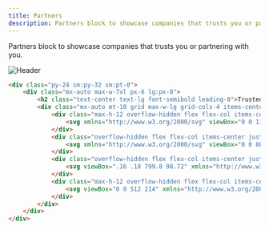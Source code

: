 ```yaml
---
title: Partners
description: Partners block to showcase companies that trusts you or partnering with you.
---
```


Partners block to showcase companies that trusts you or partnering with you.

![Header](/images/components/partners.avif)

```html resources/views/livewire/partners.blade.php
<div class="py-24 sm:py-32 sm:pt-0">
    <div class="mx-auto max-w-7xl px-6 lg:px-8">
        <h2 class="text-center text-lg font-semibold leading-8">Trusted by the world’s most innovative teams</h2>
        <div class="mx-auto mt-10 grid max-w-lg grid-cols-4 items-center gap-x-8 gap-y-10 sm:max-w-xl sm:grid-cols-4 sm:gap-x-10 lg:mx-0 lg:max-w-none lg:grid-cols-4">
            <div class="max-h-12 overflow-hidden flex flex-col items-center justify-center grayscale">
                <svg xmlns="http://www.w3.org/2000/svg" viewBox="0 0 113.02 28.1942764712217"><path fill="#ff2d20" d="M4.44 0v23.05h8.34v3.97H0V0h4.44zm24 11.46V9.03h4.22v18h-4.2v-2.44c-.58.9-1.38 1.6-2.42 2.1-1.04.53-2.1.78-3.15.78-1.37 0-2.62-.25-3.75-.75a8.76 8.76 0 0 1-2.92-2.06 9.6 9.6 0 0 1-1.9-3 9.72 9.72 0 0 1-.67-3.64c0-1.26.23-2.47.68-3.6a9.56 9.56 0 0 1 1.9-3.04 8.77 8.77 0 0 1 2.9-2.08c1.14-.5 2.4-.75 3.75-.75 1.05 0 2.1.26 3.14.77 1.04.52 1.84 1.22 2.4 2.12zm-.38 8.77a6.3 6.3 0 0 0 .4-2.2c0-.78-.14-1.5-.4-2.2A5.58 5.58 0 0 0 26.98 14a5.23 5.23 0 0 0-1.68-1.22 5.16 5.16 0 0 0-2.18-.47c-.8 0-1.52.17-2.16.48A5.3 5.3 0 0 0 19.3 14a5.3 5.3 0 0 0-1.06 1.83 6.56 6.56 0 0 0-.37 2.2c0 .77.12 1.5.37 2.2.24.7.6 1.3 1.06 1.8a5.28 5.28 0 0 0 1.66 1.25c.64.3 1.36.46 2.16.46s1.53-.15 2.18-.46a5.22 5.22 0 0 0 1.68-1.24 5.58 5.58 0 0 0 1.08-1.8zm7.92 6.8v-18H47.4v4.14h-7.22v13.85h-4.2zm26.67-15.57V9.03h4.2v18h-4.2v-2.44c-.56.9-1.37 1.6-2.4 2.1-1.05.53-2.1.78-3.16.78-1.37 0-2.62-.25-3.75-.75a8.76 8.76 0 0 1-2.92-2.06 9.6 9.6 0 0 1-1.9-3 9.72 9.72 0 0 1-.66-3.64c0-1.26.22-2.47.67-3.6a9.56 9.56 0 0 1 1.9-3.04 8.77 8.77 0 0 1 2.9-2.08c1.14-.5 2.4-.75 3.75-.75 1.05 0 2.1.26 3.14.77 1.04.52 1.85 1.22 2.4 2.12zm-.38 8.77a6.3 6.3 0 0 0 .38-2.2c0-.78-.13-1.5-.38-2.2A5.58 5.58 0 0 0 61.2 14a5.23 5.23 0 0 0-1.7-1.22c-.65-.3-1.38-.47-2.17-.47-.8 0-1.52.17-2.17.48A5.3 5.3 0 0 0 53.5 14a5.3 5.3 0 0 0-1.06 1.83 6.56 6.56 0 0 0-.36 2.2c0 .77.12 1.5.36 2.2.25.7.6 1.3 1.06 1.8a5.28 5.28 0 0 0 1.66 1.25c.65.3 1.37.46 2.17.46.8 0 1.52-.15 2.18-.46a5.22 5.22 0 0 0 1.7-1.24 5.58 5.58 0 0 0 1.07-1.8zm21.46-11.2H88l-6.9 18h-5.3l-6.9-18h4.25l5.3 13.78 5.28-13.77zm13.44-.46c5.73 0 9.64 5.08 8.9 11.02H92.1c0 1.54 1.58 4.54 5.3 4.54 3.2 0 5.35-2.8 5.35-2.8l2.84 2.2c-2.55 2.7-4.63 3.95-7.9 3.95-5.82 0-9.76-3.7-9.76-9.47 0-5.23 4.08-9.46 9.23-9.46zm-5.05 7.9h10.1c-.04-.35-.6-4.56-5.08-4.56-4.5 0-4.98 4.22-5.02 4.56zM108.82 27V0h4.2v27.02h-4.2z"/></svg>
            </div>
            <div class="overflow-hidden flex flex-col items-center justify-center grayscale">
                <svg xmlns="http://www.w3.org/2000/svg" viewBox="0 0 800 272.1"><linearGradient id="a" gradientUnits="userSpaceOnUse" x1="99.153" y1="65.596" x2="150.124" y2="205.639"><stop offset="0" stop-color="#da2fb6"/><stop offset="1" stop-color="#fe1876"/></linearGradient><path d="M172.9 195.7c10.9 0 14.9-4.7 14.9-16.2v-22.4c0-10.7 5.2-16.8 10.2-19.7 1.5-.9 1.5-3 0-4-5.2-3.3-10.2-10.2-10.2-19.4V92c0-12.4-3.4-16-14.3-16H75.6c-10.9 0-14.3 3.6-14.3 16v22c0 9.2-5 16.1-10.2 19.4-1.5.9-1.5 3.1 0 4 5 2.8 10.2 8.9 10.2 19.7v22.4c0 11.5 4 16.2 14.9 16.2h96.7zm-48.6-20.5c-11.7 0-20.2-3.5-28.1-10.4-1.3-1.2-1.8-2.7-1.8-4.2 0-1.2.3-2.5 1.2-3.5L98 154c1.2-1.5 2.5-2.2 4-2.2 1.7 0 3.3.7 5 1.8 5.4 3.5 11.4 5.5 18.6 5.5 5.5 0 9.9-2.3 9.9-7 0-12.2-40.6-5.5-40.6-32.9 0-14.7 12-22.9 27.6-22.9 11 0 19.1 3.2 25.1 7 1.5 1 2.5 3 2.5 5 0 1.2-.3 2.3-1 3.3l-1.8 2.7c-1.3 1.8-2.8 2.7-4.7 2.7-1.3 0-2.7-.5-4.2-1.2-4.5-2.3-9.2-3.5-14.9-3.5-5.9 0-9.4 3.2-9.4 6.5 0 12.5 40.6 5.7 40.6 32.3 0 14.9-12 24.1-30.4 24.1z" fill="url(#a)"/><path d="M242.2 157.4c1-1.3 2.1-1.8 3.4-1.8s2.9.6 4.2 1.6c4.5 3 9.6 4.7 15.7 4.7 4.7 0 8.4-1.9 8.4-6 0-10.3-34.3-4.7-34.3-27.7 0-12.4 10.2-19.4 23.3-19.4 9.3 0 16.1 2.6 21.2 6 1.3.8 2.1 2.5 2.1 4.2 0 1-.2 1.9-.8 2.9l-1.6 2.3c-1.1 1.6-2.4 2.3-3.9 2.3-1.1 0-2.3-.5-3.6-1-3.8-1.9-7.8-3-12.5-3-4.9 0-7.9 2.6-7.9 5.5 0 10.5 34.3 4.8 34.3 27.2 0 12.5-10.2 20.3-25.7 20.3-9.9 0-17.1-3-23.7-8.7-1.1-1-1.6-2.3-1.6-3.6 0-1 .2-2.1 1-3l2-2.8zm98.2 6.6c.5.7.7 1.6.7 2.4 0 1.8-.8 3.7-2.4 4.5-4.8 2.9-9.6 4.2-15.9 4.2-14.3 0-19.7-9.3-19.7-25.6V97.9c0-2.9 2.4-5.3 5.3-5.3h5.7c2.9 0 5.3 2.4 5.3 5.3v12.4h15.3c2.9 0 5.3 2.4 5.3 5.3v4.8c0 2.9-2.4 5.3-5.3 5.3h-15.3v23.2c0 6.9 2.3 11.5 7.6 11.5 1.7 0 3.2-.2 4.5-.7 1.3-.5 2.3-.7 3.2-.7 1.8 0 3.2.8 4.4 2.9l1.3 2.1zm9.9-8.8c0-14 10.3-20.6 23.2-20.6 5.6 0 11.2 1.8 14.3 4.1v-1.9c0-9.3-3-14.3-11.8-14.3-4.8 0-7.9.7-10.9 1.7-.8.2-1.7.5-2.5.5-2.1 0-3.8-1-4.8-3l-.8-1.7c-.2-.7-.6-1.4-.6-2.3 0-1.8 1.3-3.7 3-4.5 5.5-2.5 11.8-4.2 18.3-4.2 18.8 0 25.3 9.6 25.3 26.4v33.4c0 2.9-2.4 5.3-5.3 5.3H394c-2.9 0-5.3-2.4-5.3-5.3v-2.1c-3.4 4.8-10.2 8.1-18.8 8.1-11.3-.1-19.6-7.3-19.6-19.6zm37.5-6.6c-2.9-2.1-6.5-3.1-11.1-3.1-5.4 0-10.2 2.5-10.2 7.9 0 4.8 3.9 7.5 9.1 7.5 6.8 0 10.3-3 12.3-5.7v-6.6zm67.8 15.4c.5.7.7 1.6.7 2.4 0 1.8-.8 3.7-2.4 4.5-4.8 2.9-9.6 4.2-15.9 4.2-14.3 0-19.7-9.3-19.7-25.6V97.9c0-2.9 2.4-5.3 5.3-5.3h5.7c2.9 0 5.3 2.4 5.3 5.3v12.4h15.3c2.9 0 5.3 2.4 5.3 5.3v4.8c0 2.9-2.4 5.3-5.3 5.3h-15.3v23.2c0 6.9 2.3 11.5 7.6 11.5 1.7 0 3.2-.2 4.5-.7 1.3-.5 2.3-.7 3.2-.7 1.8 0 3.2.8 4.4 2.9l1.3 2.1zm9.9-8.8c0-14 10.3-20.6 23.2-20.6 5.6 0 11.2 1.8 14.3 4.1v-1.9c0-9.3-3-14.3-11.8-14.3-4.8 0-7.9.7-10.9 1.7-.8.2-1.7.5-2.5.5-2.1 0-3.8-1-4.8-3l-.8-1.7c-.2-.7-.6-1.4-.6-2.3 0-1.8 1.3-3.7 3-4.5 5.5-2.5 11.8-4.2 18.3-4.2 18.8 0 25.3 9.6 25.3 26.4v33.4c0 2.9-2.4 5.3-5.3 5.3h-3.7c-2.9 0-5.3-2.4-5.3-5.3v-2.1c-3.4 4.8-10.2 8.1-18.8 8.1-11.2-.1-19.6-7.3-19.6-19.6zm37.5-6.6c-2.9-2.1-6.5-3.1-11.1-3.1-5.4 0-10.2 2.5-10.2 7.9 0 4.8 3.9 7.5 9.1 7.5 6.8 0 10.3-3 12.3-5.7v-6.6zm48.2-31.3c4.5-5 12-8.1 19.8-8.1 9.7 0 16.2 4.4 18.5 10.2 4.5-6 11.6-10.2 21.4-10.2 11.6 0 20.3 5.7 20.3 23.2v36.2c0 2.9-2.4 5.3-5.3 5.3h-5.7c-2.9 0-5.3-2.4-5.3-5.3v-32.1c0-7.9-3.2-12.2-10.9-12.2-6.1 0-10.9 3-13.1 7.3 0 1 .1 3.2.1 4.7v32.1c0 2.9-2.4 5.3-5.3 5.3H580c-2.9 0-5.3-2.4-5.3-5.3v-33c0-6.7-3.7-11-10.5-11-5.7 0-10.4 2.5-13.3 6.8v37.4c0 2.9-2.4 5.3-5.3 5.3h-5.7c-2.9 0-5.3-2.4-5.3-5.3v-53.1c0-2.9 2.4-5.3 5.3-5.3h5.7c2.9 0 5.3 2.4 5.3 5.3v1.8h.3zm116.7-29.9c0 6.5-4.7 10.2-9.3 10.2-5.5 0-10.2-3.7-10.2-10.2 0-5.7 4.7-9.4 10.2-9.4 4.6 0 9.3 3.7 9.3 9.4zm-6.8 22.9c2.9 0 5.3 2.4 5.3 5.3v53c0 2.9-2.4 5.3-5.3 5.3h-5.7c-2.9 0-5.3-2.4-5.3-5.3v-53.1c0-2.9 2.4-5.3 5.3-5.3h5.7v.1zm68 16.2c-3.8-1.8-7.1-2.5-11.2-2.5-9.1 0-17.7 6.9-17.7 18 0 11.2 8.7 18.2 18.3 18.2 5 0 8.6-1.3 12.3-3.7 1.1-.7 2.3-1.1 3.4-1.1 1.7 0 3.2.7 4.4 2.1l2.4 3c.7.7 1 1.8 1 2.9 0 1.7-.7 3.6-1.9 4.5-7.6 6.1-14.3 7.5-22.2 7.5-21 0-34.9-13.3-34.9-33.3 0-18.5 13.5-33.3 32.9-33.3 8.5 0 14.7 1.4 20.9 4.8 1.6.8 2.5 2.9 2.5 4.7 0 .8-.1 1.6-.6 2.3l-2.1 3.7c-1.1 1.8-2.9 3-4.8 3-.8-.2-1.8-.3-2.7-.8z" fill="#ff269e"/></svg>
            </div>
            <div class="overflow-hidden flex flex-col items-center justify-center grayscale">
                <svg viewBox=".16 .18 799.8 98.72" xmlns="http://www.w3.org/2000/svg"><path d="m248.04 41.78h-14.42v27.79c0 7.41 4.89 7.29 14.42 6.83v11.23c-19.3 2.32-26.98-3.01-26.98-18.06v-27.79h-10.7v-12.05h10.7v-15.55l12.56-3.7v19.25h14.42zm54.98-12.05h12.56v57.9h-12.56v-8.34c-4.42 6.14-11.29 9.85-20.36 9.85-15.81 0-28.95-13.32-28.95-30.46 0-17.25 13.14-30.45 28.95-30.45 9.07 0 15.94 3.7 20.36 9.72zm-18.38 47.48c10.47 0 18.38-7.76 18.38-18.53s-7.91-18.53-18.38-18.53-18.37 7.76-18.37 18.53 7.9 18.53 18.37 18.53zm51.87-56.16c-4.42 0-8.03-3.71-8.03-7.99.01-1.05.22-2.09.62-3.06a7.997 7.997 0 0 1 4.34-4.32c.97-.4 2.02-.61 3.07-.61s2.09.21 3.07.61c.97.4 1.85.99 2.6 1.73.74.75 1.33 1.63 1.74 2.59.4.97.61 2.01.61 3.06 0 4.28-3.6 7.99-8.02 7.99zm-6.28 66.58v-57.9h12.56v57.9zm27.1 0v-84.53h12.56v84.53zm94.08-57.9h13.26l-18.26 57.9h-12.33l-12.09-39.02-12.21 39.02h-12.33l-18.26-57.9h13.26l11.28 39.95 12.21-39.95h11.98l12.09 39.95zm28.84-8.68c-4.42 0-8.02-3.71-8.02-7.99 0-1.05.21-2.09.61-3.06.41-.96 1-1.84 1.74-2.59.75-.74 1.63-1.33 2.6-1.73.98-.4 2.02-.61 3.07-.61a8.044 8.044 0 0 1 5.67 2.34c.75.75 1.34 1.63 1.74 2.59.41.97.62 2.01.62 3.06 0 4.28-3.61 7.99-8.03 7.99zm-6.28 66.58v-57.9h12.56v57.9zm80.02-35.55v35.55h-12.56v-34.27c0-8.81-5.12-13.44-13.03-13.44-8.26 0-14.77 4.87-14.77 16.68v31.03h-12.56v-57.9h12.56v7.41c3.84-6.02 10.12-8.91 18.03-8.91 13.02 0 22.33 8.8 22.33 23.85zm59.54-45.51h12.56v81.06h-12.56v-8.34c-4.42 6.14-11.28 9.85-20.35 9.85-15.82 0-28.96-13.32-28.96-30.46 0-17.25 13.14-30.45 28.96-30.45 9.07 0 15.93 3.7 20.35 9.72zm-18.37 70.64c10.46 0 18.37-7.76 18.37-18.53s-7.91-18.53-18.37-18.53c-10.47 0-18.38 7.76-18.38 18.53s7.91 18.53 18.38 18.53zm42.33-18.53c0-17.25 13.14-30.45 30.7-30.45 11.4 0 21.28 5.9 25.93 14.94l-10.81 6.25c-2.56-5.44-8.26-8.92-15.24-8.92-10.23 0-18.02 7.76-18.02 18.18s7.79 18.18 18.02 18.18c6.98 0 12.68-3.59 15.47-8.91l10.82 6.13c-4.89 9.15-14.77 15.06-26.17 15.06-17.56 0-30.7-13.32-30.7-30.46zm108.85 12.62c0 11.58-10.12 17.84-22.68 17.84-11.63 0-20-5.22-23.72-13.55l10.81-6.26c1.87 5.22 6.52 8.34 12.91 8.34 5.59 0 9.89-1.85 9.89-6.48 0-10.31-31.28-4.52-31.28-25.25 0-10.88 9.42-17.71 21.28-17.71 9.53 0 17.44 4.4 21.51 12.04l-10.58 5.91c-2.09-4.52-6.16-6.6-10.93-6.6-4.54 0-8.49 1.96-8.49 6.13 0 10.54 31.28 4.17 31.28 25.59zm53.62 0c0 11.58-10.12 17.84-22.68 17.84-11.63 0-20.01-5.22-23.73-13.55l10.82-6.26c1.86 5.22 6.51 8.34 12.91 8.34 5.58 0 9.88-1.85 9.88-6.48 0-10.31-31.28-4.52-31.28-25.25 0-10.88 9.42-17.71 21.28-17.71 9.54 0 17.45 4.4 21.52 12.04l-10.59 5.91c-2.09-4.52-6.16-6.6-10.93-6.6-4.53 0-8.49 1.96-8.49 6.13 0 10.54 31.29 4.17 31.29 25.59z"/><path d="m82.79.18c-22.03 0-35.81 10.97-41.32 32.91 8.27-10.97 17.91-15.09 28.93-12.35 6.28 1.57 10.77 6.11 15.75 11.14 8.1 8.18 17.48 17.66 37.96 17.66 22.03 0 35.8-10.97 41.31-32.91-8.26 10.97-17.9 15.08-28.92 12.34-6.28-1.56-10.78-6.11-15.75-11.13-8.1-8.19-17.48-17.66-37.96-17.66zm-41.32 49.36c-22.03 0-35.8 10.97-41.31 32.91 8.26-10.97 17.9-15.08 28.92-12.34 6.29 1.56 10.78 6.11 15.75 11.13 8.1 8.19 17.48 17.66 37.96 17.66 22.04 0 35.81-10.97 41.32-32.91-8.27 10.97-17.91 15.09-28.92 12.35-6.29-1.57-10.78-6.11-15.76-11.14-8.1-8.18-17.48-17.66-37.96-17.66z" fill="#06b6d4"/></svg>
            </div>
            <div class="max-h-12 overflow-hidden flex flex-col items-center justify-center grayscale">
                <svg viewBox="0 0 512 214" xmlns="http://www.w3.org/2000/svg" preserveAspectRatio="xMidYMid"><path d="M35.982 83.484c0-5.546 4.551-7.68 12.09-7.68 10.808 0 24.461 3.272 35.27 9.103V51.484c-11.804-4.693-23.466-6.542-35.27-6.542C19.2 44.942 0 60.018 0 85.192c0 39.252 54.044 32.995 54.044 49.92 0 6.541-5.688 8.675-13.653 8.675-11.804 0-26.88-4.836-38.827-11.378v33.849c13.227 5.689 26.596 8.106 38.827 8.106 29.582 0 49.92-14.648 49.92-40.106-.142-42.382-54.329-34.845-54.329-50.774zm96.142-66.986l-34.702 7.395-.142 113.92c0 21.05 15.787 36.551 36.836 36.551 11.662 0 20.195-2.133 24.888-4.693V140.8c-4.55 1.849-27.022 8.391-27.022-12.658V77.653h27.022V47.36h-27.022l.142-30.862zm71.112 41.386L200.96 47.36h-30.72v124.444h35.556V87.467c8.39-10.951 22.613-8.96 27.022-7.396V47.36c-4.551-1.707-21.191-4.836-29.582 10.524zm38.257-10.524h35.698v124.444h-35.698V47.36zm0-10.809l35.698-7.68V0l-35.698 7.538V36.55zm109.938 8.391c-13.938 0-22.898 6.542-27.875 11.094l-1.85-8.818h-31.288v165.83l35.555-7.537.143-40.249c5.12 3.698 12.657 8.96 25.173 8.96 25.458 0 48.64-20.48 48.64-65.564-.142-41.245-23.609-63.716-48.498-63.716zm-8.533 97.991c-8.391 0-13.37-2.986-16.782-6.684l-.143-52.765c3.698-4.124 8.818-6.968 16.925-6.968 12.942 0 21.902 14.506 21.902 33.137 0 19.058-8.818 33.28-21.902 33.28zM512 110.08c0-36.409-17.636-65.138-51.342-65.138-33.85 0-54.33 28.73-54.33 64.854 0 42.808 24.179 64.426 58.88 64.426 16.925 0 29.725-3.84 39.396-9.244v-28.445c-9.67 4.836-20.764 7.823-34.844 7.823-13.796 0-26.027-4.836-27.591-21.618h69.547c0-1.85.284-9.245.284-12.658zm-70.258-13.511c0-16.071 9.814-22.756 18.774-22.756 8.675 0 17.92 6.685 17.92 22.756h-36.694z" fill="#6772E5"/></svg>
            </div>
        </div>
    </div>
</div>
```
